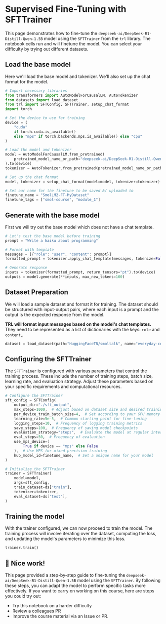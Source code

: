 # Supervised Fine-Tuning with SFTTrainer

This page demonstrates how to fine-tune the `deepseek-ai/DeepSeek-R1-Distill-Qwen-1.5B` model using the `SFTTrainer` from the `trl` library. The notebook cells run and will finetune the model. You can select your difficulty by trying out different datasets.

## Load the base model

Here we'll load the base model and tokenizer. We'll also set up the chat format for the model.

```python
# Import necessary libraries
from transformers import AutoModelForCausalLM, AutoTokenizer
from datasets import load_dataset
from trl import SFTConfig, SFTTrainer, setup_chat_format
import torch

# Set the device to use for training
device = (
    "cuda"
    if torch.cuda.is_available()
    else "mps" if torch.backends.mps.is_available() else "cpu"
)

# Load the model and tokenizer
model = AutoModelForCausalLM.from_pretrained(
    pretrained_model_name_or_path="deepseek-ai/DeepSeek-R1-Distill-Qwen-1.5B"
).to(device)
tokenizer = AutoTokenizer.from_pretrained(pretrained_model_name_or_path=model_name)

# Set up the chat format
model, tokenizer = setup_chat_format(model=model, tokenizer=tokenizer)

# Set our name for the finetune to be saved &/ uploaded to
finetune_name = "SmolLM2-FT-MyDataset"
finetune_tags = ["smol-course", "module_1"]
```

## Generate with the base model

First we will try out the base model which does not have a chat template. 

```python
# Let's test the base model before training
prompt = "Write a haiku about programming"

# Format with template
messages = [{"role": "user", "content": prompt}]
formatted_prompt = tokenizer.apply_chat_template(messages, tokenize=False)

# Generate response
inputs = tokenizer(formatted_prompt, return_tensors="pt").to(device)
outputs = model.generate(**inputs, max_new_tokens=100)
```

## Dataset Preparation

We will load a sample dataset and format it for training. The dataset should be structured with input-output pairs, where each input is a prompt and the output is the expected response from the model.

**TRL will format input messages based on the model's chat templates.** They need to be represented as a list of dictionaries with the keys: `role` and `content`,.

```python
dataset = load_dataset(path="HuggingFaceTB/smoltalk", name="everyday-conversations")
```

## Configuring the SFTTrainer

The `SFTTrainer` is configured with various parameters that control the training process. These include the number of training steps, batch size, learning rate, and evaluation strategy. Adjust these parameters based on your specific requirements and computational resources.

```python
# Configure the SFTTrainer
sft_config = SFTConfig(
    output_dir="./sft_output",
    max_steps=1000,  # Adjust based on dataset size and desired training duration
    per_device_train_batch_size=4,  # Set according to your GPU memory capacity
    learning_rate=5e-5,  # Common starting point for fine-tuning
    logging_steps=10,  # Frequency of logging training metrics
    save_steps=100,  # Frequency of saving model checkpoints
    evaluation_strategy="steps",  # Evaluate the model at regular intervals
    eval_steps=50,  # Frequency of evaluation
    use_mps_device=(
        True if device == "mps" else False
    ),  # Use MPS for mixed precision training
    hub_model_id=finetune_name,  # Set a unique name for your model
)

# Initialize the SFTTrainer
trainer = SFTTrainer(
    model=model,
    args=sft_config,
    train_dataset=ds["train"],
    tokenizer=tokenizer,
    eval_dataset=ds["test"],
)
```

## Training the model

With the trainer configured, we can now proceed to train the model. The training process will involve iterating over the dataset, computing the loss, and updating the model's parameters to minimize this loss.

```python
trainer.train()
```

## 💐 Nice work!

This page provided a step-by-step guide to fine-tuning the `deepseek-ai/DeepSeek-R1-Distill-Qwen-1.5B` model using the `SFTTrainer`. By following these steps, you can adapt the model to perform specific tasks more effectively. If you want to carry on working on this course, here are steps you could try out:

- Try this notebook on a harder difficulty
- Review a colleagues PR
- Improve the course material via an Issue or PR.
